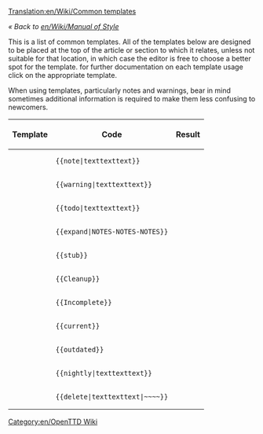 [[Translation:en/Wiki/Common templates]]

''« Back to [[en/Wiki/Manual of Style]]''

This is a list of common templates. All of the templates below are designed to be placed at the top of the article or section to which it relates, unless not suitable for that location, in which case the editor is free to choose a better spot for the template. for further documentation on each template usage click on the appropriate template.

When using templates, particularly notes and warnings, bear in mind sometimes additional information is required to make them less confusing to newcomers.

{|
!Template!!Code!!Result
|-
|{{en/S|en/Note}}||<pre>{{note|texttexttext}}</pre>||{{en/Note|texttexttext}}
|-
|{{en/S|en/Warning}}||<pre>{{warning|texttexttext}}</pre>||{{en/Warning|texttexttext}}
|-
|{{en/S|en/Todo}}||<pre>{{todo|texttexttext}}</pre>||{{en/Todo|texttexttext| }}
|-
|{{en/S|en/Expand}}||<pre>{{expand|NOTES-NOTES-NOTES}}</pre>||{{en/Expand|NOTES-NOTES-NOTES|}}
|-
|{{en/S|en/Stub}}||<pre>{{stub}}</pre>||{{en/Stub| }}
|-
|{{en/S|en/Cleanup}}||<pre>{{Cleanup}}</pre>||{{en/Cleanup| }}
|-
|{{en/S|en/Incomplete}} ||<pre>{{Incomplete}}</pre>||{{en/Incomplete| }}
|-
|{{en/S|en/Current}}||<pre>{{current}}</pre>||{{en/Current| }}
|-
|{{en/S|en/Outdated}}||<pre>{{outdated}}</pre>||{{en/Outdated| }}
|-
|{{en/S|en/Nightly}}||<pre>{{nightly|texttexttext}}</pre>||{{en/Nightly|texttexttext}}
|-
|{{en/S|en/Delete}}||<pre>{{delete|texttexttext|~~~~}}</pre>||{{en/Delete|texttexttext|Zojj 11:21, 6 June 2007 (CEST)| }}
|}

[[Category:en/OpenTTD Wiki]]